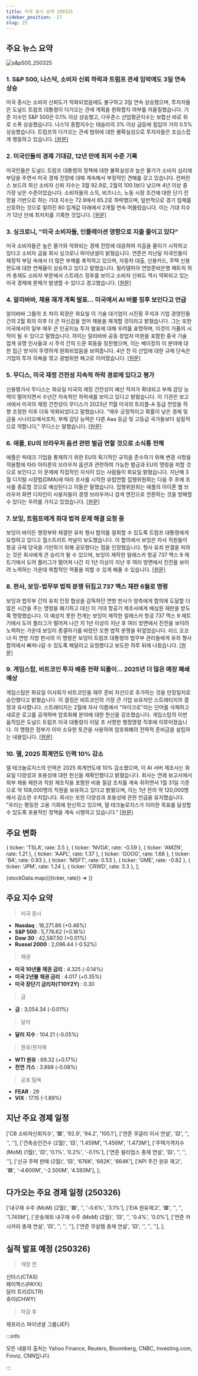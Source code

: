 ```yaml
---
title: 미국 증시 요약 250325
sidebar_position: -17
slug: 25
---
```


## 주요 뉴스 요약

![s&p500_250325](/map/250325.png)

### 1. **S&P 500, 나스닥, 소비자 신뢰 하락과 트럼프 관세 임박에도 3일 연속 상승**

미국 증시는 소비자 신뢰도가 악화되었음에도 불구하고 3일 연속 상승했으며, 투자자들은 도널드 트럼프 대통령이 다가오는 관세 계획을 완화할지 여부를 저울질했습니다. 기준 지수인 S&P 500은 0.1% 이상 상승했고, 다우존스 산업평균지수는 보합선 바로 위로 소폭 상승했습니다. 나스닥 종합지수는 테슬라의 3% 이상 급등에 힘입어 거의 0.5% 상승했습니다. 트럼프의 다가오는 관세 범위에 대한 불확실성으로 투자자들은 조심스럽게 행동하고 있습니다. [[원문]](https://finance.yahoo.com/news/live/stock-market-today-sp-500-nasdaq-notch-3rd-day-of-gains-as-consumer-confidence-tumbles-trump-tariffs-loom-200517083.html)

### 2. **미국인들의 경제 기대감, 12년 만에 최저 수준 기록**

미국인들은 도널드 트럼프 대통령의 정책에 대한 불확실성과 높은 물가가 소비자 심리에 부담을 주면서 미국 경제 전망에 대해 계속해서 부정적인 견해를 갖고 있습니다. 컨퍼런스 보드의 최신 소비자 신뢰 지수는 3월 92.9로, 2월의 100.1보다 낮으며 4년 이상 중 가장 낮은 수준이었습니다. 소비자들의 소득, 비즈니스, 노동 시장 조건에 대한 단기 전망을 기반으로 하는 기대 지수는 72.9에서 65.2로 하락했으며, 일반적으로 경기 침체를 신호하는 것으로 알려진 80 임계값 아래에서 2개월 연속 머물렀습니다. 이는 기대 지수가 12년 만에 최저치를 기록한 것입니다. [[원문]](https://finance.yahoo.com/news/americans-expectations-for-the-economy-hit-their-lowest-level-in-12-years-143308857.html)

### 3. **싱크로니, "미국 소비자들, 인플레이션 영향으로 지출 줄이고 있다"**

미국 소비자들은 높은 물가와 악화되는 경제 전망에 대응하여 지출을 줄이기 시작하고 있다고 소비자 금융 회사 싱크로니 파이낸셜이 밝혔습니다. 연준은 지난달 미국인들이 재정적 부담 속에서 더 많은 부채를 축적하고 있으며, 자동차 대출, 신용카드, 주택 신용 한도에 대한 연체율이 상승하고 있다고 말했습니다. 필라델피아 연방준비은행 패트릭 하커 총재도 소비자 부문에서 스트레스 징후를 보이고 소비자 신뢰도 역시 약화되고 있는 미국 경제에 문제가 발생할 수 있다고 경고했습니다. [[원문]](https://www.reuters.com/world/us/us-consumers-slow-spending-inflation-bites-synchrony-says-2025-03-25/)

### 4. **알리바바, 채용 재개 계획 발표... 미국에서 AI 버블 징후 보인다고 언급**

알리바바 그룹의 조 차이 회장은 화요일 이 기술 대기업이 시진핑 주석과 기업 경영인들 간의 2월 회의 이후 더 큰 자신감을 얻어 채용을 재개할 것이라고 밝혔습니다. 그는 또한 미국에서의 일부 매우 큰 인공지능 투자 발표에 대해 우려를 표명하며, 이것이 거품의 시작이 될 수 있다고 말했습니다. 차이는 알리바바 공동 창업자 마윈을 포함한 중국 기술 업계 유명 인사들과 시 주석 간의 드문 회동을 칭찬했으며, 이는 베이징의 이 분야에 대한 접근 방식이 뚜렷하게 완화되었음을 보여줍니다. 4년 전 이 산업에 대한 규제 단속은 기업의 투자 의욕을 꺾고 광범위한 해고로 이어졌습니다. [[원문]](https://www.reuters.com/technology/alibaba-chairman-says-china-business-more-confident-since-xis-tech-summit-2025-03-25/)

### 5. **무디스, 미국 재정 건전성 지속적 하락 경로에 있다고 평가**

신용평가사 무디스는 화요일 미국의 재정 건전성이 예산 적자가 확대되고 부채 감당 능력이 떨어지면서 수년간 지속적인 하락세를 보이고 있다고 밝혔습니다. 이 기관은 보고서에서 미국의 재정 건전성이 무디스가 2023년 11월 미국의 트리플-A 등급 전망을 하향 조정한 이후 더욱 악화되었다고 말했습니다. "매우 긍정적이고 확률이 낮은 경제 및 금융 시나리오에서조차, 부채 감당 능력은 다른 Aaa 등급 및 고등급 국가들보다 실질적으로 약합니다," 무디스는 말했습니다. [[원문]](https://www.reuters.com/markets/us/moodys-says-us-fiscal-strength-course-continued-decline-2025-03-25/)

### 6. **애플, EU의 브라우저 옵션 관련 벌금 면할 것으로 소식통 전해**

애플은 빅테크 기업을 통제하기 위한 EU의 획기적인 규칙을 준수하기 위해 변경 사항을 적용함에 따라 아이폰의 브라우저 옵션과 관련하여 가능한 벌금과 EU의 명령을 피할 것으로 보인다고 이 문제에 직접적인 지식이 있는 사람들이 화요일 밝혔습니다. 지난해 3월 디지털 시장법(DMA)에 따라 조사를 시작한 유럽연합 집행위원회는 다음 주 초에 조사를 종료할 것으로 예상된다고 이들은 말했습니다. 집행위원회는 애플의 아이폰 웹 브라우저 화면 디자인이 사용자들이 경쟁 브라우저나 검색 엔진으로 전환하는 것을 방해할 수 있다는 우려를 가지고 있었습니다. [[원문]](https://www.reuters.com/technology/eu-set-close-investigation-into-apples-browser-options-sources-say-2025-03-25/)

### 7. **보잉, 트럼프에게 최대 법적 문제 해결 요청 중**

보잉이 바이든 행정부와 체결한 유죄 형사 합의를 철회할 수 있도록 트럼프 대통령에게 요청하고 있다고 월스트리트 저널이 보도했습니다. 이 합의에서 보잉은 자사 직원들이 항공 규제 당국을 기만하기 위해 공모했다는 점을 인정했습니다. 형사 유죄 판결을 피하는 것은 회사에게 큰 승리가 될 수 있으며, 보잉이 제작한 알래스카 항공 737 맥스 9 제트기에서 도어 플러그가 떨어져 나간 지 1년 이상이 지난 후 여러 방면에서 진전을 보이려 노력하는 가운데 복합적인 역풍을 피할 수 있게 해줄 수 있습니다. [[원문]](https://finance.yahoo.com/news/boeing-wants-trump-to-resolve-its-biggest-legal-problem-130751500.html)

### 8. **판사, 보잉-법무부 법적 분쟁 뒤집고 737 맥스 재판 6월로 명령**

보잉과 법무부 간의 유죄 인정 협상을 감독하던 연방 판사가 양측에게 합의에 도달할 더 많은 시간을 주는 명령을 폐기하고 대신 이 거대 항공기 제조사에게 배심원 재판을 받도록 명령했습니다. 이 예상치 못한 전개는 보잉이 제작한 알래스카 항공 737 맥스 9 제트기에서 도어 플러그가 떨어져 나간 지 1년 이상이 지난 후 여러 방면에서 진전을 보이려 노력하는 가운데 보잉이 종결하기를 바랐던 오랜 법적 분쟁을 뒤엎었습니다. 리드 오코너 미 연방 지방 판사의 이 명령은 보잉이 트럼프 대통령의 법무부 관리들에게 유죄 형사 합의에서 빠져나갈 수 있도록 해달라고 요청했다고 보도한 하루 뒤에 나왔습니다. [[원문]](https://finance.yahoo.com/news/judge-upends-boeing-doj-legal-saga-and-orders-737-max-trial-for-june-222309396.html)

### 9. **게임스탑, 비트코인 투자 배증 전략 되풀이... 2025년 더 많은 매장 폐쇄 예상**

게임스탑은 화요일 이사회가 비트코인을 재무 준비 자산으로 추가하는 것을 만장일치로 승인했다고 밝혔습니다. 이 결정은 비트코인의 가장 큰 기업 보유자인 스트래티지의 결정과 유사합니다. 스트래티지는 2월에 자사 이름에서 "마이크로"라는 단어를 삭제하고 새로운 로고를 공개하며 암호화폐 분야에 대한 헌신을 강조했습니다. 게임스탑의 이번 움직임은 도널드 트럼프 미국 대통령이 이달 초 서명한 행정명령 직후에 이루어졌습니다. 이 명령은 정부가 이미 소유한 토큰을 사용하여 암호화폐의 전략적 준비금을 설립하는 내용입니다. [[원문]](https://www.reuters.com/technology/gamestop-board-approves-adding-bitcoin-treasury-reserve-asset-reports-rise-2025-03-25/)

### 10. **델, 2025 회계연도 인력 10% 감소**

델 테크놀로지스의 인력은 2025 회계연도에 10% 감소했으며, 이 AI 서버 제조사는 화요일 다양성과 포용성에 대한 헌신을 재확인했다고 밝혔습니다. 회사는 연례 보고서에서 외부 채용 제한과 직원 재조직을 포함한 비용 절감 조치를 계속 취하면서 1월 31일 기준으로 약 108,000명의 직원을 보유하고 있다고 밝혔으며, 이는 1년 전의 약 120,000명에서 감소한 수치입니다. 회사는 또한 다양성과 포용성에 관한 언급을 유지했습니다. "우리는 평등한 고용 기회에 헌신하고 있으며, 델 테크놀로지스가 이러한 목표를 달성할 수 있도록 포용적인 정책을 계속 시행하고 있습니다." [[원문]](https://www.reuters.com/technology/dells-workforce-drops-10-fiscal-2025-2025-03-25/)

## 주요 변화

  { ticker: 'TSLA', rate: 3.5 },
  { ticker: 'NVDA', rate: -0.59 },
  { ticker: 'AMZN', rate: 1.21 },
  { ticker: 'AAPL', rate: 1.37 },
  { ticker: 'GOOG', rate: 1.68 },
  { ticker: 'BA', rate: 0.93 },
  { ticker: 'MSFT', rate: 0.53 },
  { ticker: 'GME', rate: -0.82 },
  { ticker: 'JPM', rate: 1.24 },
  { ticker: 'CRWD', rate: 3.3 },
];

{stockData.map(({ticker, rate}) => <StockCardMini key={ticker} ticker={ticker} rate={rate}></StockCardMini>)}

## 주요 지수 요약

> 미국 증시

- **Nasdaq** : 18,271.86 (+0.46%)
- **S&P 500** : 5,776.62 (+0.16%)
- **Dow 30** : 42,587.50 (+0.01%)
- **Russel 2000** : 2,096.44 (-0.52%)

> 채권

- **미국 10년물 채권 금리** : 4.325 (-0.14%)
- **미국 2년물 채권 금리** : 4.017 (+0.35%)
- **미국 장단기 금리차(T10Y2Y)** : 0.30

> 금

- **금** : 3,054.34 (-0.01%)

> 달러

- **달러 지수** : 104.21 (-0.05%)

> 원유/원자재

- **WTI 원유** : 69.32 (+0.17%)
- **천연 가스** : 3.898 (-0.08%)

> 공포 탐욕

- **FEAR** : 29
- **VIX** : 17.15 (-1.89%)

## 지난 주요 경제 일정

  ['CB 소비자신뢰지수', '🟥', '92.9', '94.2', '100.1'],
  ['연준 쿠글러 이사 연설', '🟨', '', '', ''],
  ['건축승인건수 (2월)', '🟨', '1.459M', '1.456M', '1.473M'],
  ['주택가격지수 (MoM) (1월)', '🟨', '0.1%', '0.2%', '-0.1%'],
  ['연준 윌리엄스 총재 연설', '🟨', '', '', ''],
  ['신규 주택 판매 (2월)', '🟨', '676K', '682K', '664K'],
  ['API 주간 원유 재고', '🟩', '-4.600M', '-2.500M', '4.593M'],
];

<EconomicCalendar data={eventsData} />

## 다가오는 주요 경제 일정 (250326)

  ['내구재 수주 (MoM) (2월)', '🟥', '', '-0.6%', '3.1%'],
  ['EIA 원유재고', '🟥', '', '', '1.745M'],
  ['운송제외 내구재 수주 (MoM) (2월)', '🟨', '', '0.4%', '0.0%'],
  ['연준 카시카리 총재 연설', '🟨', '', '', ''],
  ['연준 무살렘 총재 연설', '🟨', '', '', ''],
];

<EconomicCalendar data={nextEventsData} />

## 실적 발표 예정 (250326)

> 개장 전

신타스(CTAS)  
페이첵스(PAYX)  
달러 트리(DLTR)  
츄이(CHWY)

> 마감 후

제프리스 파이낸셜 그룹(JEF)

:::info

모든 내용의 출처는 Yahoo Finance, Reuters, Bloomberg, CNBC, Investing.com, Finviz, CNN입니다.

:::
